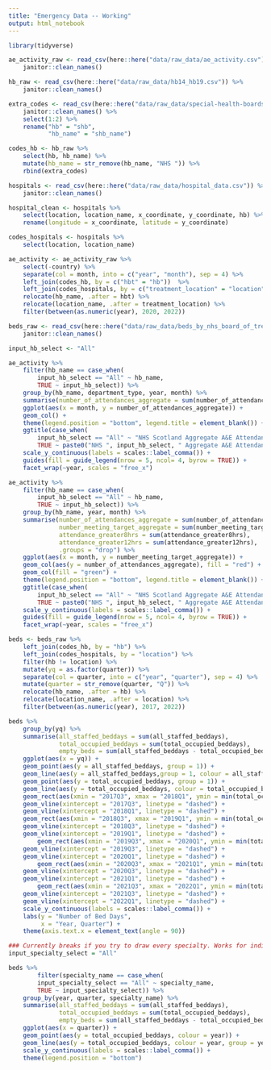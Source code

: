 ```yaml
---
title: "Emergency Data -- Working"
output: html_notebook
---
```


```r
library(tidyverse)
```

```r
ae_activity_raw <- read_csv(here::here("data/raw_data/ae_activity.csv")) %>% 
    janitor::clean_names()

hb_raw <- read_csv(here::here("data/raw_data/hb14_hb19.csv")) %>% 
    janitor::clean_names()

extra_codes <- read_csv(here::here("data/raw_data/special-health-boards_19022021.csv")) %>% 
    janitor::clean_names() %>% 
    select(1:2) %>% 
    rename("hb" = "shb",
           "hb_name" = "shb_name")

codes_hb <- hb_raw %>% 
    select(hb, hb_name) %>% 
    mutate(hb_name = str_remove(hb_name, "NHS ")) %>% 
    rbind(extra_codes)

hospitals <- read_csv(here::here("data/raw_data/hospital_data.csv")) %>% 
    janitor::clean_names()

hospital_clean <- hospitals %>% 
    select(location, location_name, x_coordinate, y_coordinate, hb) %>% 
    rename(longitude = x_coordinate, latitude = y_coordinate)

codes_hospitals <- hospitals %>% 
    select(location, location_name)

ae_activity <- ae_activity_raw %>% 
    select(-country) %>% 
    separate(col = month, into = c("year", "month"), sep = 4) %>% 
    left_join(codes_hb, by = c("hbt" = "hb"))  %>% 
    left_join(codes_hospitals, by = c("treatment_location" = "location")) %>% 
    relocate(hb_name, .after = hbt) %>% 
    relocate(location_name, .after = treatment_location) %>%
    filter(between(as.numeric(year), 2020, 2022))

beds_raw <- read_csv(here::here("data/raw_data/beds_by_nhs_board_of_treatment_and_specialty.csv")) %>% 
    janitor::clean_names()
```

```r
input_hb_select <- "All"

ae_activity %>% 
    filter(hb_name == case_when(
        input_hb_select == "All" ~ hb_name,
        TRUE ~ input_hb_select)) %>% 
    group_by(hb_name, department_type, year, month) %>% 
    summarise(number_of_attendances_aggregate = sum(number_of_attendances_aggregate), .groups = "drop") %>% 
    ggplot(aes(x = month, y = number_of_attendances_aggregate)) +
    geom_col() +
    theme(legend.position = "bottom", legend.title = element_blank()) +
    ggtitle(case_when(
        input_hb_select == "All" ~ "NHS Scotland Aggregate A&E Attendance per Month",
        TRUE ~ paste0("NHS ", input_hb_select, " Aggregate A&E Attendance per Month"))) +
    scale_y_continuous(labels = scales::label_comma()) +
    guides(fill = guide_legend(nrow = 5, ncol= 4, byrow = TRUE)) +
    facet_wrap(~year, scales = "free_x")

ae_activity %>% 
    filter(hb_name == case_when(
        input_hb_select == "All" ~ hb_name,
        TRUE ~ input_hb_select)) %>% 
    group_by(hb_name, year, month) %>% 
    summarise(number_of_attendances_aggregate = sum(number_of_attendances_aggregate),
              number_meeting_target_aggregate = sum(number_meeting_target_aggregate),
              attendance_greater8hrs = sum(attendance_greater8hrs),
              attendance_greater12hrs = sum(attendance_greater12hrs),
              .groups = "drop") %>% 
    ggplot(aes(x = month, y = number_meeting_target_aggregate)) +
    geom_col(aes(y = number_of_attendances_aggregate), fill = "red") +
    geom_col(fill = "green") +
    theme(legend.position = "bottom", legend.title = element_blank()) +
    ggtitle(case_when(
        input_hb_select == "All" ~ "NHS Scotland Aggregate A&E Attendance vs Wait Target, per Month",
        TRUE ~ paste0("NHS ", input_hb_select, " Aggregate A&E Attendance vs Wait Target, per Month"))) +
    scale_y_continuous(labels = scales::label_comma()) +
    guides(fill = guide_legend(nrow = 5, ncol= 4, byrow = TRUE)) +
    facet_wrap(~year, scales = "free_x")
```

```r
beds <- beds_raw %>% 
    left_join(codes_hb, by = "hb") %>% 
    left_join(codes_hospitals, by = "location") %>% 
    filter(hb != location) %>% 
    mutate(yq = as.factor(quarter)) %>% 
    separate(col = quarter, into = c("year", "quarter"), sep = 4) %>% 
    mutate(quarter = str_remove(quarter, "Q")) %>% 
    relocate(hb_name, .after = hb) %>% 
    relocate(location_name, .after = location) %>% 
    filter(between(as.numeric(year), 2017, 2022))
```

```r
beds %>% 
    group_by(yq) %>% 
    summarise(all_staffed_beddays = sum(all_staffed_beddays),
              total_occupied_beddays = sum(total_occupied_beddays),
              empty_beds = sum(all_staffed_beddays - total_occupied_beddays)) %>% 
    ggplot(aes(x = yq)) +
    geom_point(aes(y = all_staffed_beddays, group = 1)) +
    geom_line(aes(y = all_staffed_beddays,group = 1, colour = all_staffed_beddays), colour = "green") +
    geom_point(aes(y = total_occupied_beddays, group = 1)) +
    geom_line(aes(y = total_occupied_beddays, colour = total_occupied_beddays, group = 1), colour = "red") +
    geom_rect(aes(xmin = "2017Q3", xmax = "2018Q1", ymin = min(total_occupied_beddays), ymax = Inf), alpha = 0.01) +
    geom_vline(xintercept = "2017Q3", linetype = "dashed") +
    geom_vline(xintercept = "2018Q1", linetype = "dashed") +
    geom_rect(aes(xmin = "2018Q3", xmax = "2019Q1", ymin = min(total_occupied_beddays), ymax = Inf), alpha = 0.01) +
    geom_vline(xintercept = "2018Q3", linetype = "dashed") +
    geom_vline(xintercept = "2019Q1", linetype = "dashed") +
        geom_rect(aes(xmin = "2019Q3", xmax = "2020Q1", ymin = min(total_occupied_beddays), ymax = Inf), alpha = 0.01) +
    geom_vline(xintercept = "2019Q3", linetype = "dashed") +
    geom_vline(xintercept = "2020Q1", linetype = "dashed") +
        geom_rect(aes(xmin = "2020Q3", xmax = "2021Q1", ymin = min(total_occupied_beddays), ymax = Inf), alpha = 0.01) +
    geom_vline(xintercept = "2020Q3", linetype = "dashed") +
    geom_vline(xintercept = "2021Q1", linetype = "dashed") +
        geom_rect(aes(xmin = "2021Q3", xmax = "2022Q1", ymin = min(total_occupied_beddays), ymax = Inf), alpha = 0.01) +
    geom_vline(xintercept = "2021Q3", linetype = "dashed") +
    geom_vline(xintercept = "2022Q1", linetype = "dashed") +
    scale_y_continuous(labels = scales::label_comma()) +
    labs(y = "Number of Bed Days",
         x = "Year, Quarter") +
    theme(axis.text.x = element_text(angle = 90))
```

```r
### Currently breaks if you try to draw every specialty. Works for individuals. TODO
input_specialty_select = "All"

beds %>% 
        filter(specialty_name == case_when(
        input_specialty_select == "All" ~ specialty_name,
        TRUE ~ input_specialty_select)) %>% 
    group_by(year, quarter, specialty_name) %>% 
    summarise(all_staffed_beddays = sum(all_staffed_beddays),
              total_occupied_beddays = sum(total_occupied_beddays),
              empty_beds = sum(all_staffed_beddays - total_occupied_beddays)) %>% 
    ggplot(aes(x = quarter)) +
    geom_point(aes(y = total_occupied_beddays, colour = year)) +
    geom_line(aes(y = total_occupied_beddays, colour = year, group = year)) +
    scale_y_continuous(labels = scales::label_comma()) +
    theme(legend.position = "bottom")
```

